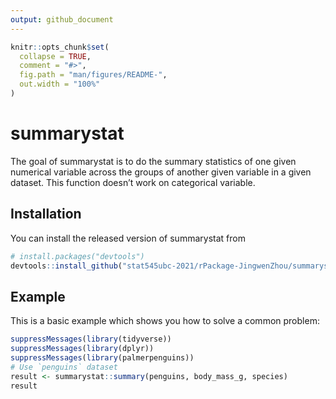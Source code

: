 ```yaml
---
output: github_document
---
```


<!-- README.md is generated from README.Rmd. Please edit that file -->

```r
knitr::opts_chunk$set(
  collapse = TRUE,
  comment = "#>",
  fig.path = "man/figures/README-",
  out.width = "100%"
)
```

# summarystat

The goal of summarystat is to do the summary statistics of one given numerical variable across the groups of another given variable in a given dataset. This function doesn’t work on categorical variable.

## Installation

You can install the released version of summarystat from 
```r
# install.packages("devtools")
devtools::install_github("stat545ubc-2021/rPackage-JingwenZhou/summarystat")

```

## Example

This is a basic example which shows you how to solve a common problem:

```r
suppressMessages(library(tidyverse))
suppressMessages(library(dplyr))
suppressMessages(library(palmerpenguins))
# Use `penguins` dataset
result <- summarystat::summary(penguins, body_mass_g, species)
result
```

